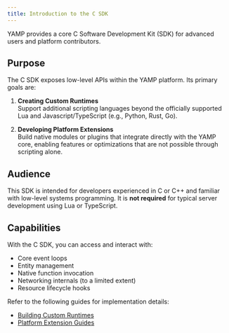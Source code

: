 ```yaml
---
title: Introduction to the C SDK
---
```


YAMP provides a core C Software Development Kit (SDK) for advanced users and platform contributors.

## Purpose

The C SDK exposes low-level APIs within the YAMP platform. Its primary goals are:

1. **Creating Custom Runtimes**  
   Support additional scripting languages beyond the officially supported Lua and Javascript/TypeScript (e.g., Python, Rust, Go).

2. **Developing Platform Extensions**  
   Build native modules or plugins that integrate directly with the YAMP core, enabling features or optimizations that are not possible through scripting alone.

## Audience

This SDK is intended for developers experienced in C or C++ and familiar with low-level systems programming. It is **not required** for typical server development using Lua or TypeScript.

## Capabilities

With the C SDK, you can access and interact with:

* Core event loops
* Entity management
* Native function invocation
* Networking internals (to a limited extent)
* Resource lifecycle hooks

Refer to the following guides for implementation details:

* [Building Custom Runtimes](./building-custom-runtimes.md)
* [Platform Extension Guides](./platform-extension-guides.md)
